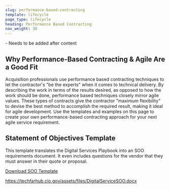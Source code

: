```yaml
---
slug: performance-based-contracting
template: lifecycle
page_type: lifecycle
heading: Performance Based Contracting
nav_weight: 30
---
```

<Summary>
- Needs to be added after content
</Summary>

## Why Performance-Based Contracting & Agile Are a Good Fit

Acquisition professionals use performance based contracting techniques to let the contractor's "be the experts" when it comes to technical delivery. By describing the work in terms of the results desired, as opposed to how the work should be done, performance based techniques closely mirror agile values. These types of contracts give the contractor "maximum flexibility" to devise the best method to accomplish the required result, making it ideal for agile development. Use the templates and examples on this page to create your own performance-based contracting approach for your next agile service requirement.

## Statement of Objectives Template

This template translates the Digital Services Playbook into an SOO requirements document. It even includes questions for the vendor that they must answer in their quote or proposal.

<a href="https://techfarhub.cio.gov/assets/files/DigitalServiceSOO.docx" target="_blank" class="usa-external_link">Download SOO Template</a>

https://techfarhub.cio.gov/assets/files/DigitalServiceSOO.docx
